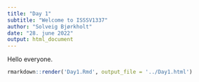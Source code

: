 ```yaml
---
title: "Day 1"
subtitle: "Welcome to ISSSV1337"
author: "Solveig Bjørkholt"
date: "28. june 2022"
output: html_document
---
```


Hello everyone.

```r
rmarkdown::render('Day1.Rmd', output_file = '../Day1.html')
```